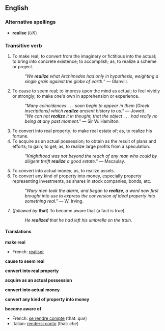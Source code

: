 ==English==
{{webster}}

===Alternative spellings===
*'''realise''' (''UK'')

===Transitive verb===
{{en-infl-reg-vowel|realiz|e}}
# To make real; to convert from the imaginary or fictitious into the actual; to bring into concrete existence; to accomplish; as, to realize a scheme or project.
#:''"We '''realize''' what Archimedes had only in hypothesis, weighting a single grain against the globe of earth."'' &mdash; Glanvill.
# To cause to seem real; to impress upon the mind as actual; to feel vividly or strongly; to make one's own in apprehension or experience.
#:''"Many coincidences . . . soon begin to appear in them [Greek inscriptions] which '''realize''' ancient history to us."'' &mdash; Jowett.
#:''"We can not '''realize''' it in thought, that the object . . . had really no being at any past moment."'' &mdash; Sir W. Hamilton.
# To convert into real property; to make real estate of; as, to realize his fortune.
# To acquire as an actual possession; to obtain as the result of plans and efforts; to gain; to get; as, to realize large profits from a speculation.
#:''"Knighthood was not beyond the reach of any man who could by diligent thrift '''realize''' a good estate."'' &mdash; Macaulay.
# To convert into actual money; as, to realize assets.
# To convert any kind of property into money, especially property representing investments, as shares in stock companies, bonds, etc.
#:''"Wary men took the alarm, and began to '''realize''', a word now first brought into use to express the conversion of ideal property into something real."''  &mdash; W. Irving.
#(''followed by'' '''that''') To become aware that (a fact is true).
#:''He '''realized''' that he had left his umbrella on the train.''

====Translations====

'''make real'''
{{top}}
*French: [[realiser]]
{{mid}}
{{bottom}}

'''cause to seem real'''
{{top}}
{{mid}}
{{bottom}}

'''convert into real property'''
{{top}}
{{mid}}
{{bottom}}

'''acquire as an actual possession'''
{{top}}
{{mid}}
{{bottom}}

'''convert into actual money'''
{{top}}
{{mid}}
{{bottom}}

'''convert any kind of property into money'''
{{top}}
{{mid}}
{{bottom}}

'''become aware of'''
{{top}}
*French: [[se rendre compte]] (that: ''que'')
*Italian: [[rendersi conto]] (that: ''che'')
{{mid}}
{{bottom}}